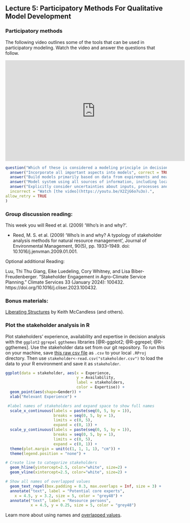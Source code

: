 ## Lecture 5: Participatory Methods For Qualitative Model Development {#participatory_methods}
<!-- [Participatory methods](#participatory_methods) -->

### Participatory methods

The following video outlines some of the tools that can be used in participatory modeling. Watch the video and answer the questions that follow. 

<iframe width="560" height="315" src="https://www.youtube.com/embed/X2ZjG6o7u3o" frameborder="0" allowfullscreen></iframe>

```r
question("Which of these is considered a modeling principle in decision analysis?",
  answer("Incorporate all important aspects into models", correct = TRUE),
  answer("Build models primarily based on data from expirements and measurements"),
  answer("Model system using all sources of information, including local and expert knowledge", correct = TRUE),
  answer("Explicitly consider uncertainties about inputs, processes and outputs", correct = TRUE),
  incorrect = "Watch [the video](https://youtu.be/X2ZjG6o7u3o).",
allow_retry = TRUE
)
```


<!-- Future question: Why might it be useful to think about 'the fox and the hedgehog' when hosting participatory model building workshops?" -->

<!-- ### Stakeholder management -->

<!-- The following video covers some definitions, methods and tools and a case study related to stakeholder management in decision analysis. Please watch the videos and answer the questions that follow. These will be helpful in determining which tools/techniques you might use to identify stakeholders in your decision analysis process. -->

<!-- THis will also work, but not in html ![](https://youtu.be/Xax-JxlmQf0) -->

<!-- Note that the youtube link needs to begin with https://www.youtube.com/embed/ -->

<!-- <iframe width="560" height="315" src="https://www.youtube.com/embed/Xax-JxlmQf0" frameborder="0" allowfullscreen></iframe> -->

<!-- ```{r question-stakeholder-management-01, echo=FALSE} -->
<!-- question("Which of these entities do you think could be a stakeholder?", -->
<!--   answer("Individuals", correct = TRUE), -->
<!--   answer("Groups", correct = TRUE), -->
<!--   answer("Non-human entities like forests", correct = TRUE), -->
<!--  answer("None of these could be a stakeholder"), -->
<!--   incorrect = "Watch [the video](https://youtu.be/Xax-JxlmQf0) at slide 6 and try again.", -->
<!-- allow_retry = TRUE -->
<!-- ) -->
<!-- ``` -->


<!-- ```{r question-stakeholder-management-02, echo=FALSE} -->
<!-- question("What could you do if there are too many experts identified?", -->
<!-- answer("Keep them all"), -->
<!-- answer("Randomly select a few"), -->
<!-- answer("Use criteria to categorize them and select a  representative group", correct = TRUE), -->
<!--   incorrect = "Watch [the video](https://youtu.be/Xax-JxlmQf0) and try again.", -->
<!-- allow_retry = TRUE -->
<!-- ) -->
<!-- ``` -->

### Group discussion reading: 

This week you will Reed et al. (2009) ‘Who's in and why?'.

- Reed, M. S. et al. (2009) ‘Who's in and why? A typology of stakeholder analysis methods for natural resource management’, Journal of Environmental Management, 90(5), pp. 1933–1949. doi: 10.1016/j.jenvman.2009.01.001.

Optional additional Reading: 

Luu, Thi Thu Giang, Eike Luedeling, Cory Whitney, and Lisa Biber-Freudenberger. “Stakeholder Engagement in Agro-Climate Service Planning.” Climate Services 33 (January 2024): 100432. https://doi.org/10.1016/j.cliser.2023.100432.

### Bonus materials: 

[Liberating Structures](http://www.liberatingstructures.com/) by Keith McCandless (and others). 

### Plot the stakeholder analysis in R

Plot stakeholders' experience, availability and expertise in decision analysis with the `ggplot2` `ggrepel` `ggthemes` libraries [@R-ggplot2; @R-ggrepel; @R-ggthemes]. Use the stakeholder data set from our git repository. To run this on your machine, save [this raw csv file](https://raw.githubusercontent.com/CWWhitney/Decision_Analysis_Course/main/data/stakeholder.csv) as `.csv` to your local `.RProj` directory. Then use `stakeholder<-read.csv("stakeholder.csv")` to load the data to your R environment and save it as `stakeholder`.

```r

ggplot(data = stakeholder, aes(x = Experience,
                               y = Availability,
                               label = stakeholders,
                               color = Expertise)) +
  geom_point(aes(shape=Gender)) +
  xlab("Relevant Experience") +

 #label names of stakeholders and expand space to show full names
  scale_x_continuous(labels = paste(seq(0, 5, by = 1)),
                     breaks = seq(0, 5, by = 1),
                     limits = c(0, 5),
                     expand = c(0, 1)) +
  scale_y_continuous(labels = paste(seq(0, 5, by = 1)),
                     breaks = seq(0, 5, by = 1),
                     limits = c(0, 5),
                     expand = c(0, 1)) +
  theme(plot.margin = unit(c(1, 1, 1, 1), "cm")) +
  theme(legend.position = "none") +

# Create line to categorize stakeholders
  geom_hline(yintercept=2.5, color="white", size=2) +
  geom_vline(xintercept=2.5, color="white", size=2) +

# Show all names of overlapped values
  geom_text_repel(box.padding = 0.3, max.overlaps = Inf, size = 3) +
  annotate("text", label = "Potential core experts",
    x = 4.5, y = 3.2, size = 5, color = "grey48") +
  annotate("text", label = "Resource persons",
           x = 4.5, y = 0.25, size = 5, color = "grey48")
```

Learn more about using names and [overlapped values](https://ggrepel.slowkow.com/articles/examples.html).
